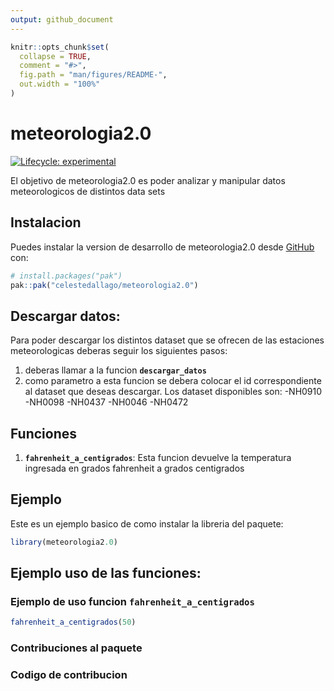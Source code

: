 ```yaml
---
output: github_document
---
```


<!-- README.md is generated from README.Rmd. Please edit that file -->

```r
knitr::opts_chunk$set(
  collapse = TRUE,
  comment = "#>",
  fig.path = "man/figures/README-",
  out.width = "100%"
)
```

# meteorologia2.0

<!-- badges: start -->
[![Lifecycle: experimental](https://img.shields.io/badge/lifecycle-experimental-orange.svg)](https://lifecycle.r-lib.org/articles/stages.html#experimental)
<!-- badges: end -->


El objetivo de meteorologia2.0 es poder analizar y manipular datos meteorologicos de distintos data sets

## Instalacion

Puedes instalar la version de desarrollo de  meteorologia2.0 desde [GitHub](https://github.com/) con:

``` r
# install.packages("pak")
pak::pak("celestedallago/meteorologia2.0")
```

## Descargar datos: 
Para poder descargar los distintos dataset que se ofrecen de las estaciones meteorologicas deberas seguir los siguientes pasos: 

1) deberas llamar a la funcion **`descargar_datos`** 
2) como parametro a esta funcion se debera colocar el id correspondiente al dataset que deseas descargar. 
Los dataset disponibles son: 
-NH0910
-NH0098
-NH0437
-NH0046
-NH0472





## Funciones
1) **`fahrenheit_a_centigrados`**: Esta funcion devuelve la temperatura ingresada en grados fahrenheit a grados centigrados 



## Ejemplo

Este es un ejemplo basico de como instalar la libreria del paquete:

```r
library(meteorologia2.0)
```




## Ejemplo uso de las funciones:
### Ejemplo de uso funcion `fahrenheit_a_centigrados`

```r
fahrenheit_a_centigrados(50)
```

### Contribuciones al paquete


### Codigo de contribucion

